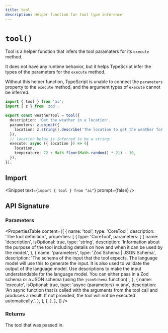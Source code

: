 ```yaml
---
title: tool
description: Helper function for tool type inference
---
```


# `tool()`

Tool is a helper function that infers the tool paramaters for its `execute` method.

It does not have any runtime behavior, but it helps TypeScript infer the types of the parameters for the `execute` method.

Without this helper function, TypeScript is unable to connect the `parameters` property to the `execute` method,
and the argument types of `execute` cannot be inferred.

```ts highlight={"1,4,9,10"}
import { tool } from 'ai';
import { z } from 'zod';

export const weatherTool = tool({
  description: 'Get the weather in a location',
  parameters: z.object({
    location: z.string().describe('The location to get the weather for'),
  }),
  // location below is inferred to be a string:
  execute: async ({ location }) => ({
    location,
    temperature: 72 + Math.floor(Math.random() * 21) - 10,
  }),
});
```

## Import

<Snippet text={`import { tool } from "ai"`} prompt={false} />

## API Signature

### Parameters

<PropertiesTable
  content={[
    {
      name: 'tool',
      type: 'CoreTool',
      description: 'The tool definition.',
      properties: [
        {
          type: 'CoreTool',
          parameters: [
            {
              name: 'description',
              isOptional: true,
              type: 'string',
              description:
                'Information about the purpose of the tool including details on how and when it can be used by the model.',
            },
            {
              name: 'parameters',
              type: 'Zod Schema | JSON Schema',
              description:
                'The schema of the input that the tool expects. The language model will use this to generate the input. It is also used to validate the output of the language model. Use descriptions to make the input understandable for the language model. You can either pass in a Zod schema or a JSON schema (using the `jsonSchema` function).',
            },
            {
              name: 'execute',
              isOptional: true,
              type: 'async (parameters) => any',
              description:
                'An async function that is called with the arguments from the tool call and produces a result. If not provided, the tool will not be executed automatically.',
            },
          ],
        },
      ],
    },
  ]}
/>

### Returns

The tool that was passed in.
